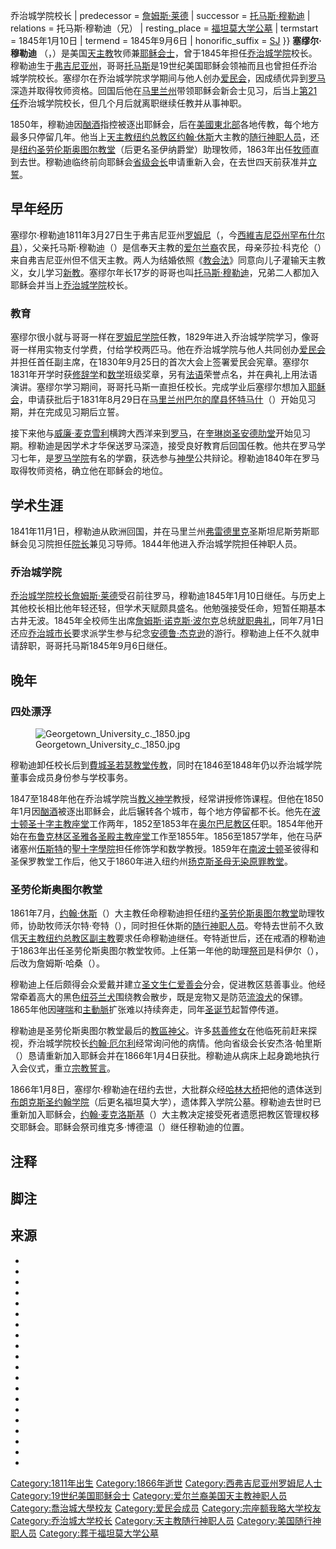 {{noteTA
|G1=USState
|G2=People
}}
{{Infobox officeholder
| name                = 塞缪尔·穆勒迪
| honorific_prefix    = 牧师大人
| caption             = 塞缪尔·穆勒迪画像
| image               = Samuel Mulledy portrait.jpg
| module              = {{Infobox Christian leader
| child = yes
| ordination = 1840年
}}
| birth_date          = {{birth date|1811|03|27}}
| birth_place         = 美国弗吉尼亚州[[漢普夏縣_(西維吉尼亞州)|罕布什尔县]][[罗姆尼_(西弗吉尼亚州)|罗姆尼]]{{refn|group="注"|name=romney|此时[[西弗吉尼亚州|西弗吉尼亚州]]尚未成立，罗姆尼属[[弗吉尼亚州|弗吉尼亚州]]{{sfn|History of Hampshire County}}。}}
| death_date          = {{death date and age|1866|01|08|1811|03|27}}
| death_place         = 美国[[纽约|纽约]]
| alma_mater          = {{unbulleted list |[[乔治城大学|乔治城学院]] |[[奎琳岗圣安德肋堂|奎琳岗圣安德肋堂]] |[[罗马学院|罗马学院]]}}
| order               = 第21任
| office              = 乔治城大学校长{{!}}乔治城学院校长
| predecessor         = [[詹姆斯·莱德|詹姆斯·莱德]]
| successor           = [[托马斯·穆勒迪|托马斯·穆勒迪]]
| relations           = 托马斯·穆勒迪（兄）
| resting_place       = [[福坦莫大学公墓|福坦莫大学公墓]]
| termstart           = 1845年1月10日
| termend             = 1845年9月6日
| honorific_suffix    = [[耶稣会|SJ]]
}}
'''塞缪尔·穆勒迪''' {{post-nominals|list=[[耶稣会|SJ]]}}（{{lang-en|Samuel A. Mulledy}}{{sfn|Goldman Sachs|2017}}，{{bd|1811年|3月27日|1866年|1月8日}}）是美国[[天主教會|天主教]]牧师兼[[耶稣会|耶稣会士]]，曾于1845年担任[[乔治城大学|乔治城学院]]校长。穆勒迪生于[[弗吉尼亚州|弗吉尼亚州]]，哥哥[[托马斯·穆勒迪|托马斯]]是19世纪美国耶稣会领袖而且也曾担任乔治城学院校长。塞缪尔在乔治城学院求学期间与他人创办[[爱民会|爱民会]]，因成绩优异到[[罗马|罗马]]深造并取得牧师资格。回国后他在[[马里兰州|马里兰州]]带领耶稣会新会士见习，后当上[[乔治城大学校长|第21任]]乔治城学院校长，但几个月后就离职继续任教并从事神职。

1850年，穆勒迪因[[酗酒|酗酒]]指控被逐出耶稣会，后在[[美國東北部|美國東北部]]各地传教，每个地方最多只停留几年。他当上[[天主教纽约总教区|天主教纽约总教区]][[约翰·休斯_(大主教)|约翰·休斯]]大主教的[[随行神职人员|随行神职人员]]，还是[[纽约|纽约]][[圣伊纳爵堂_(纽约市)|圣劳伦斯奥图尔教堂]]（后更名圣伊纳爵堂）助理牧师，1863年出任[[牧师|牧师]]直到去世。穆勒迪临终前向耶稣会[[省级会长|省级会长]]申请重新入会，在去世四天前获准并[[宗教誓言|立誓]]。

== 早年经历 ==
塞缪尔·穆勒迪1811年3月27日生于弗吉尼亚州[[罗姆尼_(西弗吉尼亚州)|罗姆尼]]（{{lang|en|Romney}}，今[[西維吉尼亞州|西維吉尼亞州]][[漢普夏縣_(西維吉尼亞州)|罕布什尔县]]{{refn|group="注"|name=romney}}）{{cfn|Dooley|1917|p=45}}，父亲托马斯·穆勒迪（{{lang|en|Thomas Mulledy}}）是信奉天主教的[[愛爾蘭裔美國人|爱尔兰裔]]农民{{cfn|Curran|1993|p=107}}{{cfn|Maxwell|Swisher|1897|p=719}}，母亲莎拉·科克伦（{{lang|en|Sarah Cochrane}}）来自弗吉尼亚州但不信天主教。两人为结婚依照《[[教会法_(天主教会)|教会法]]》同意向儿子灌输天主教义，女儿学习[[新教|新教]]。{{cfn|Boyle|1909|p=151}}塞缪尔年长17岁的哥哥也叫[[托马斯·穆勒迪|托马斯·穆勒迪]]{{cfn|Shea|1891|pp=153, 162}}，兄弟二人都加入耶稣会并当上[[乔治城大学|乔治城学院]]校长{{cfn|Maxwell|Swisher|1897|p=719}}。

=== 教育 ===
塞缪尔很小就与哥哥一样在[[罗姆尼学院|罗姆尼学院]]任教{{cfn|Maxwell|Swisher|1897|p=298}}，1829年进入乔治城学院学习{{cfn|Shea|1891|p=79}}，像哥哥一样用实物支付学费，付给学校两匹马{{cfn|Curran|1993|p=107}}。他在乔治城学院与他人共同创办[[爱民会|爱民会]]并担任首任副主席{{cfn|Shea|1891|p=92}}，在1830年9月25日的首次大会上签署爱民会宪章{{cfn|Easby-Smith|1907|p=262}}。塞缪尔1831年开学时获[[修辞学|修辞学]]和[[数学|数学]]班级奖章，另有[[法语|法语]]荣誉点名{{sfn|Georgetown Commencement 1831}}，并在典礼上用法语演讲{{cfn|Shea|1891|p=101}}。塞缪尔学习期间，哥哥托马斯一直担任校长{{cfn|Easby-Smith|1907|p=68}}{{cfn|Curran|1993|p=201}}。完成学业后塞缪尔想加入[[耶稣会|耶稣会]]，申请获批后于1831年8月29日在[[马里兰州|马里兰州]][[巴爾的摩縣_(馬里蘭州)|巴尔的摩县]][[怀特马什_(马里兰州)|怀特马什]]（{{lang|en|White Marsh}}）开始见习期，并在完成见习期后立誓{{cfn|Dooley|1917|p=45}}。

接下来他与[[威廉·麦克雪利|威廉·麦克雪利]]横跨大西洋来到[[罗马|罗马]]，在[[奎琳岗圣安德肋堂|奎琳岗圣安德肋堂]]开始见习期{{cfn|Shea|1891|p=149}}。穆勒迪是因学术才华保送罗马深造，接受良好教育后回国任教{{cfn|Dooley|1917|pp=45–46}}。他共在罗马学习七年{{cfn|Dooley|1917|p=46}}，是[[罗马学院|罗马学院]]有名的学霸，获选参与[[神學|神學]]公共辩论{{cfn|Dooley|1917|p=46}}。穆勒迪1840年在罗马取得牧师资格，确立他在耶稣会的地位{{refn|group="注"|耶稣会哲学和神学课程结束后考察学说知识，根据成绩确立学员的耶稣会地位和岗位{{cfn|Gramatowski|2013|p=13}}。}}{{cfn|Dooley|1917|p=46}}。

== 学术生涯 ==
1841年11月1日，穆勒迪从欧洲回国，并在马里兰州[[弗雷德里克_(马里兰州)|弗雷德里克]]圣斯坦尼斯劳斯耶稣会见习院担任[[院长_(学术机构)|院长]]兼见习导师{{cfn|Dooley|1917|p=46}}{{cfn|Catalogus: Provinciae Marylandiae, Societatis Jesu|1841|p=7}}{{cfn|Campbell|1903|p=144}}。1844年他进入乔治城学院担任神职人员{{cfn|Dooley|1917|p=46}}。

=== 乔治城学院 ===
[[乔治城大学校长|乔治城学院校长]][[詹姆斯·莱德|詹姆斯·莱德]]受召前往罗马{{sfn|Alexandria Gazette}}，穆勒迪1845年1月10日继任{{cfn|Shea|1891|p=149}}。与历史上其他校长相比他年轻还轻，但学术天赋颇具盛名{{cfn|Easby-Smith|1907|p=82}}。他勉强接受任命{{cfn|Shea|1891|p=149}}，短暂任期基本古井无波。1845年全校师生出席[[詹姆斯·诺克斯·波尔克|詹姆斯·诺克斯·波尔克]]总统[[詹姆斯·诺克斯·波尔克就职典礼|就职典礼]]，同年7月1日还应[[华盛顿哥伦比亚特区市长|乔治城市长]]要求派学生参与纪念[[安德鲁·杰克逊|安德鲁·杰克逊]]的游行。穆勒迪上任不久就申请辞职{{cfn|Shea|1891|p=149}}，哥哥托马斯1845年9月6日继任。{{cfn|Shea|1891|p=154}}

== 晚年 ==

=== 四处漂浮 ===
[[File:Georgetown_University_c._1850.jpg|thumb]]

穆勒迪卸任校长后到[[費城|費城]][[老圣若瑟教堂|圣若瑟教堂]][[传教士|传教]]{{cfn|Shea|1891|p=153}}，同时在1846至1848年仍以乔治城学院董事会成员身份参与学校事务{{cfn|Curran|1993|p=403}}。

1847至1848年他在乔治城学院当[[教义神学|教义神学]]教授{{cfn|Dooley|1917|p=46}}，经常讲授修饰课程{{cfn|Dooley|1917|p=47}}。但他在1850年1月因[[酗酒|酗酒]]被逐出耶稣会{{cfn|Modrys|2016|p=1}}{{cfn|Dooley|1917|p=47}}，此后辗转各个城市，每个地方停留都不长{{cfn|Modrys|2016|p=1}}。他先在[[波士顿|波士顿]][[圣十字主教座堂_(波士顿)|圣十字主教座堂]]工作两年，1852至1853年在[[天主教奥尔巴尼教区|奥尔巴尼教区]]任职。1854年他开始在[[布鲁克林区|布鲁克林区]][[布鲁克林圣雅各圣殿主教座堂|圣雅各圣殿主教座堂]]工作至1855年。{{cfn|Dooley|1917|p=47}}1856至1857学年，他在马萨诸塞州[[伍斯特_(马萨诸塞州)|伍斯特]]的[[聖十字學院|聖十字學院]]担任修饰学和数学教授{{cfn|Catalogue of the Officers and Students of the College of Holy Cross|1857|p=7}}。1859年在[[南波士顿|南波士顿]]圣彼得和圣保罗教堂工作后，他又于1860年进入纽约州[[揚克斯_(紐約州)|扬克斯]][[圣母无染原罪教堂|圣母无染原罪教堂]]{{cfn|Dooley|1917|p=47}}。

=== 圣劳伦斯奥图尔教堂 ===
1861年7月{{cfn|Dooley|1917|p=39}}，[[约翰·休斯_(大主教)|约翰·休斯]]（{{lang|en|John Hughes}}）大主教任命穆勒迪担任纽约[[圣伊纳爵堂_(纽约市)|圣劳伦斯奥图尔教堂]]助理牧师，协助牧师沃尔特·夸特（{{lang|en|Walter J. Quarter}}），同时担任休斯的[[随行神职人员|随行神职人员]]{{cfn|Boyle|1909|p=151}}。夸特去世前不久致信[[天主教纽约总教区|天主教纽约总教区]][[副主教|副主教]]要求任命穆勒迪继任{{cfn|Dooley|1917|p=43}}。夸特逝世后，还在戒酒的穆勒迪于1863年出任圣劳伦斯奥图尔教堂牧师{{cfn|Modrys|2016|p=1}}{{cfn|The Catholic Church in the United States of America|1914|p=335}}。上任第一年他的助理[[祭司|祭司]]是科伊尔（{{lang|en|W. Coyle}}），后改为詹姆斯·哈桑（{{lang|en|James Hassan}}）{{cfn|Dooley|1917|p=48}}。

穆勒迪上任后颇得会众爱戴并建立[[圣文生仁爱善会|圣文生仁爱善会]]分会{{cfn|McLaughlin|1899|p=123}}{{cfn|Dooley|1917|p=290}}，促进教区慈善事业。他经常牵着高大的黑色[[纽芬兰犬|纽芬兰犬]]围绕教会散步，既是宠物又是防范[[流浪犬|流浪犬]]的保镖{{cfn|Dooley|1917|p=48}}。1865年他因[[哮喘|哮喘]]和[[主動脈|主動脈]]扩张难以持续奔走，同年[[圣诞节|圣诞节]]起暂停传道{{cfn|Dooley|1917|p=49}}。

穆勒迪是圣劳伦斯奥图尔教堂最后的[[教區神父|教區神父]]{{cfn|Obituary: Father Joseph Havens Richards, S. J.|1924|p=267}}。许多[[慈善修女|慈善修女]]在他临死前赶来探视{{cfn|Dooley|1917|p=50}}，乔治城学院校长[[约翰·厄尔利|约翰·厄尔利]]经常询问他的病情{{cfn|Dooley|1917|p=49}}。他向省级会长安杰洛·帕里斯（{{lang|en|Angelo M. Paresce}}）恳请重新加入耶稣会并在1866年1月4日获批{{cfn|Dooley|1917|p=51}}。穆勒迪从病床上起身跪地执行入会仪式{{cfn|Reily|1885|p=186}}，重立[[宗教誓言|宗教誓言]]{{cfn|Modrys|2016|p=1}}。

1866年1月8日，塞缪尔·穆勒迪在纽约去世{{cfn|Shea|1891|p=153}}，大批群众经[[高橋_(紐約市)|哈林大桥]]把他的遗体送到[[布朗克斯|布朗克斯]][[福坦莫大学|圣约翰学院]]（后更名福坦莫大学），遗体葬入学院公墓{{cfn|Dooley|1917|p=51}}。穆勒迪去世时已重新加入耶稣会{{cfn|Modrys|2016|p=1}}，[[约翰·麦克洛斯基|约翰·麦克洛斯基]]（{{lang|en|John McCloskey}}）大主教决定接受死者遗愿把教区管理权移交耶稣会{{cfn|The Catholic Church in the United States of America|1914|p=335}}。耶稣会祭司维克多·博德温（{{lang|en|Victor Beaudevin}}）继任穆勒迪的位置{{cfn|Conway|1899|p=36}}。

== 注释 ==
{{reflist|group="注"}}

== 脚注 ==
{{reflist|25em}}

== 来源 ==
{{refbegin}}
* {{Cite AV media | url = https://www.youtube.com/watch?v=L50yKb7X3fU | title = Talks at GS – Dr. John J. DeGioia and Dr. Ruth Simmons: Confronting the Legacy of Slavery | date = 2017-03-14 | author = Goldman Sachs | type = video | publisher = YouTube | author-link = 高盛 | time = 0:58 | access-date = 2021-04-01 | archive-url = https://web.archive.org/web/20200708204043/https://www.youtube.com/watch?v=L50yKb7X3fU | archive-date = 2020-07-08 | dead-url = no | ref = harv}}
* {{Cite book | url = https://books.google.com/books?id=LDU3AAAAMAAJ&pg=PA151#v=onepage&q&f=false | title = Boyle Genealogy: John Boyle of Virginia and Kentucky | last = Boyle | first = John | publisher = Perrin & Smith Printing Company | year = 1909 | location = St. Louis | oclc = 24960269 | access-date = 2021-04-01 | archive-url = https://web.archive.org/web/20190511000037/https://books.google.com/books?id=LDU3AAAAMAAJ&pg=PA151#v=onepage&q&f=false | archive-date = 2019-05-11 | dead-url = no | via = Google Books | ref = harv}}
* {{cite web | title = History of Hampshire County: French and Indian War (7 Year War) | ref = {{sfnRef|History of Hampshire County}} | url = https://cometohampshire.com/history-of-hampshire-county/ | website = Come to Hampshire | access-date = 2021-03-12 | archive-url = https://web.archive.org/web/20201023000312/https://cometohampshire.com/history-of-hampshire-county/ | archive-date = 2020-10-23 | dead-url = no}}
* {{Cite magazine | last = Campbell | first = T. J. | year = 1903 | title = A New Landmark on the Hudson | url = https://books.google.com/books?id=SrQOAAAAIAAJ&pg=PA141#v=onepage&q&f=false | dead-url = no | magazine = The Messenger | location = New York | volume = 39 | issue = 3, series 5 | pages = 141–156 | archive-url = https://web.archive.org/web/20190615151444/https://books.google.com/books?id=SrQOAAAAIAAJ&pg=PA141#v=onepage&q&f=false | archive-date = 2019-06-15 | access-date = 2021-04-01 | via = Google Books | ref = harv}}
* {{Cite book | url = https://www.holycross.edu/sites/default/files/files/libraryarchives/1856-57.pdf | title = Catalogue of the Officers and Students of College of Holy Cross, Worcester, Mass., for the Academic Year 1856–57 | publisher = Henry J. Howland | year = 1857 | location = Worcester, Massachusetts | ref = {{harvid|Catalogue of the Officers and Students of the College of Holy Cross|1857}} | access-date = 2021-04-01 | format = PDF | archive-url = https://web.archive.org/web/20200530191900/https://www.holycross.edu/sites/default/files/files/libraryarchives/1856-57.pdf | archive-date = 2020-05-30 | dead-url = no }}
* {{Cite book | url = http://www.sjweb.info/arsi/documents/Maryland_1842-lowquality.pdf | title = Catalogus: Provinciae Marylandiae, Societatis Jesu | publisher = John Murphy | year = 1841 | location = Baltimore | ref = {{harvid|Catalogus: Provinciae Marylandiae, Societatis Jesu|1841}} | access-date = 2021-04-01 | archive-url = https://web.archive.org/web/20200715213351/http://www.sjweb.info/arsi/documents/Maryland_1842-lowquality.pdf | archive-date = 2020-07-15 | dead-url = no | format = PDF }}
* {{Cite journal | last = Conway | first = James | date = 1899-05-01 | title = The New Church of St. Ignatius Loyola, New York | url = http://jesuitarchives.wpengine.com/wp-content/uploads/2015/02/woodstock-028.pdf | dead-url = no | journal = Woodstock Letters | volume = XXVIII | issue = 1 | pages = 35–41 | format = PDF | ref = harv | archive-url = https://web.archive.org/web/20200310153120/http://jesuitarchives.wpengine.com/wp-content/uploads/2015/02/woodstock-028.pdf | archive-date = 2020-03-10 | access-date = 2021-04-01 | via = Jesuit Archives }}
* {{Cite book | url = https://books.google.com/books?id=wTnIE1HixpYC&pg=PA107#v=onepage&q&f=false | title = The Bicentennial History of Georgetown University: From academy to university, 1789–1889 | last = Curran | first = Robert Emmett | publisher = Georgetown University Press | year = 1993 | isbn = 978-0-87840-485-8 | volume = 1 | location = Washington, D.C. | access-date = 2021-04-01 | ref = harv | archive-url = https://web.archive.org/web/20190625040118/https://books.google.com/books?id=wTnIE1HixpYC&pg=PA107#v=onepage&q&f=false | archive-date = 2019-06-25 | dead-url = no | via = Google Books}}
* {{Cite book | chapter-url = https://books.google.com/books?id=3GBKAAAAYAAJ&pg=PA45#v=onepage&q&f=false | chapter = Chapter V: Consolidation. Rev. Samuel Mulledy, Pastor | title = Fifty Years in Yorkville; Or, Annals of the Parish of St. Ignatius Loyola and St. Lawrence O'Toole | last = Dooley | first = Patrick Joseph | publisher = Parish House | year = 1917 | location = New York | pages = 45–65 | oclc = 680497244 | access-date = 2021-04-01 | archive-url = https://web.archive.org/web/20190626012229/https://books.google.com/books?id=3GBKAAAAYAAJ&pg=PA45#v=onepage&q&f=false | archive-date = 2019-06-26 | dead-url = no | via = Google Books | ref = harv}}
* {{Cite book | url = https://books.google.com/books?id=DxUUAAAAIAAJ&pg=PA82#v=onepage&q&f=false | title = Georgetown University in the District of Columbia, 1789–1907 | last = Easby-Smith | first = James Stanislaus | publisher = Lewis Publishing Company | year = 1907 | volume = 1 | location = New York | oclc = 633425041 | access-date = 2021-04-01 | archive-date = 2019-06-29 | dead-url = no | via = Google Books | ref = harv | archive-url = https://web.archive.org/web/20190629013626/https://books.google.com/books?id=DxUUAAAAIAAJ&pg=PA82#v=onepage&q&f=false}}
* {{Cite book | url = http://www.sjweb.info/arsi/documents/glossary.pdf | title = Jesuit Glossary: Guide to understanding the documents | last = Gramatowski | first = Wiktor | publisher = Archivum Romanum Societatis Iesu | year = 2013 | location = Rome | translator-last = Russell | translator-first = Camilla | access-date = 2021-04-01 | archive-url = https://web.archive.org/web/20200927093920/http://www.sjweb.info/arsi/documents/glossary.pdf | archive-date = 2020-09-27 | dead-url = no | ref = harv }}
* {{Cite book | url = https://books.google.com/books?id=CjYTAAAAYAAJ&pg=PA719#v=onepage&q&f=false | title = History of Hampshire County, West Virginia: From Its Earliest Settlement to the Present | last1 = Maxwell | first1 = Hu | last2 = Swisher | first2 = Howard Llewellyn | publisher = A. Brown Boughner | year = 1897 | location = Morgantown, West Virginia | oclc = 5692696219 | access-date = 2021-04-01 | ref = harv | archive-url = https://web.archive.org/web/20181203035756/https://books.google.com/books?id=CjYTAAAAYAAJ&pg=PA719#v=onepage&q&f=false | archive-date = 2018-12-03 | dead-url = no | via = Google Books}}
* {{Cite book | url = https://books.google.com/books?id=XU4MAQAAMAAJ&pg=PA122#v=onepage&q&f=false | title = College Days at Georgetown, and Other Papers | last = McLaughlin | first = J. Fairfax | publisher = J. B. Lippincott Company | year = 1899 | location = Philadelphia | oclc = 1299424 | access-date = 2021-04-01 | ref = harv | archive-url = https://web.archive.org/web/20190707031242/https://books.google.com/books?id=XU4MAQAAMAAJ&pg=PA122%23v=onepage&q&f=false#v=onepage&q&f=false | archive-date = 2019-07-07 | dead-url = no | via = Google Books}}
* {{Cite speech | title = Jesuits Come to Yorkville | url = https://www.stignatiusloyola.org/pdf/other_files/Sesquicentennial%20Mass%20Homily.pdf | access-date = 2019-06-25 | first = Walter F. | last = Modrys | date = 2016-10-30 | location = Church of St. Ignatius Loyola, New York | event = Sesquicentennial Mass: Homily | dead-url = yes | ref = harv | archive-url = https://web.archive.org/web/20190625034702/https://www.stignatiusloyola.org/pdf/other_files/Sesquicentennial%20Mass%20Homily.pdf | archive-date = 2019-06-25}}
* {{Cite journal | date = 1924-06-01 | title = Obituary: Father Joseph Havens Richards, S. J. | url = http://jesuitarchives.wpengine.com/wp-content/uploads/2015/02/woodstock-053.pdf | dead-url = no | journal = Woodstock Letters | volume = LIII | issue = 2 | pages = 248–271 | archive-url = https://web.archive.org/web/20200310153310/http://jesuitarchives.wpengine.com/wp-content/uploads/2015/02/woodstock-053.pdf | archive-date = 2020-03-10 | access-date = 2021-04-01 | ref = {{harvid|Obituary: Father Joseph Havens Richards, S. J.|1924}} | via = Jesuit Archives }}
* {{Cite book | url = https://books.google.com/books?id=_CAZw1LqXpkC&pg=PA186#v=onepage&q&f=false | title = Conewago: A Collection of Catholic Local History | last = Reily | first = John T. | publisher = Herald Print | year = 1885 | location = Martinsburg, West Virginia | oclc = 4576785 | access-date = 2021-04-01 | ref = harv | archive-url = https://web.archive.org/web/20190626013229/https://books.google.com/books?id=_CAZw1LqXpkC&pg=PA186#v=onepage&q&f=false | archive-date = 2019-06-26 | dead-url = no | via = Google Books}}
* {{Cite book | title = Memorial of the First Century of Georgetown College, D.C.: Comprising a History of Georgetown University | last = Shea | first = John Gilmary | publisher = P. F. Collier | year = 1891 | volume = 3 | location = Washington, D.C. | pages = 149–153 | chapter = Chapter XX: Father Samuel A. Mulledy, S.J. | oclc = 960066298 | access-date = 2021-04-01 | ref = harv | chapter-url = https://books.google.com/books?id=YdRAAAAAIAAJ&pg=PA149#v=onepage&q&f=false | archive-url = https://web.archive.org/web/20190626014527/https://books.google.com/books?id=YdRAAAAAIAAJ&pg=PA149#v=onepage&q&f=false | archive-date = 2019-06-26 | dead-url = no | via = Google Books}}
* {{Cite book | url = https://books.google.com/books?id=KL4YAAAAYAAJ&pg=PA335#v=onepage&q&f=false | title = The Catholic Church in the United States of America: Undertaken to Celebrate the Golden Jubilee of His Holiness, Pope Pius X. | publisher = Catholic Editing Company | year = 1914 | volume = 3 | location = New York | ref = {{harvid|The Catholic Church in the United States of America|1914}} | access-date = 2021-04-01 | archive-url = https://web.archive.org/web/20170422142739/https://books.google.com/books?id=KL4YAAAAYAAJ&pg=PA335#v=onepage&q&f=false | archive-date = 2017-04-22 | dead-url = no | via = Google Books}}
* {{Cite news | url = https://newspaperarchive.com/other-articles-clipping-aug-01-1831-1496535/ | title = Georgetown Commencement 1831 | date = 1831-08-01 | work = National Intelligencer | access-date = 2021-04-01 | page = 3 | via = Newspaperarchive.com | ref = {{sfnRef|Georgetown Commencement 1831}} | archive-date = 2021-05-24 | archive-url = https://web.archive.org/web/20210524012529/https://newspaperarchive.com/other-articles-clipping-aug-01-1831-1496535/ | dead-url = no }}
* {{Cite news | url = https://newspaperarchive.com/other-articles-clipping-jan-16-1845-1496537/ | title = Dr. Ryder, President of Georgetown College and Provincial of the Jesuits... | date = 1845-01-16 | work = Alexandria Gazette | access-date = 2021-04-01 | page = 3 | agency = Reprint of The New York Sun | via = Newspaperarchive.com | ref = {{sfnRef|Alexandria Gazette}} | archive-date = 2021-04-16 | archive-url = https://web.archive.org/web/20210416153938/https://newspaperarchive.com/other-articles-clipping-jan-16-1845-1496537/ | dead-url = no }}
{{refend}}
{{s-start}}
{{s-aca}}
{{s-bef
| before = [[詹姆斯·莱德|詹姆斯·莱德]]
}}
{{s-ttl
| title = [[乔治城大学校长|乔治城学院校长]]
| order = 第21任
| years = 1845年
}}
{{s-aft
| after = [[托马斯·穆勒迪|托马斯·穆勒迪]]
}}

{{s-rel|ca}}
{{s-bef
| before = 沃尔特·夸特
}}
{{s-ttl
| title = [[圣伊纳爵堂_(纽约市)|圣劳伦斯奥图尔教堂]]牧师
| order = 第三任
| years = 1863–1866
}}
{{s-aft
| after = 维克多·博德温
}}
{{s-end}}
{{乔治城大学校长}}
{{Portal bar|人物|天主教|美国}}
{{Authority control}}

{{DEFAULTSORT:Mulledy, Samuel}}
[[Category:1811年出生|Category:1811年出生]]
[[Category:1866年逝世|Category:1866年逝世]]
[[Category:西弗吉尼亚州罗姆尼人士|Category:西弗吉尼亚州罗姆尼人士]]
[[Category:19世纪美国耶稣会士|Category:19世纪美国耶稣会士]]
[[Category:爱尔兰裔美国天主教神职人员|Category:爱尔兰裔美国天主教神职人员]]
[[Category:喬治城大學校友|Category:喬治城大學校友]]
[[Category:爱民会成员|Category:爱民会成员]]
[[Category:宗座额我略大学校友|Category:宗座额我略大学校友]]
[[Category:乔治城大学校长|Category:乔治城大学校长]]
[[Category:天主教随行神职人员|Category:天主教随行神职人员]]
[[Category:美国随行神职人员|Category:美国随行神职人员]]
[[Category:葬于福坦莫大学公墓|Category:葬于福坦莫大学公墓]]
{{Good article}}